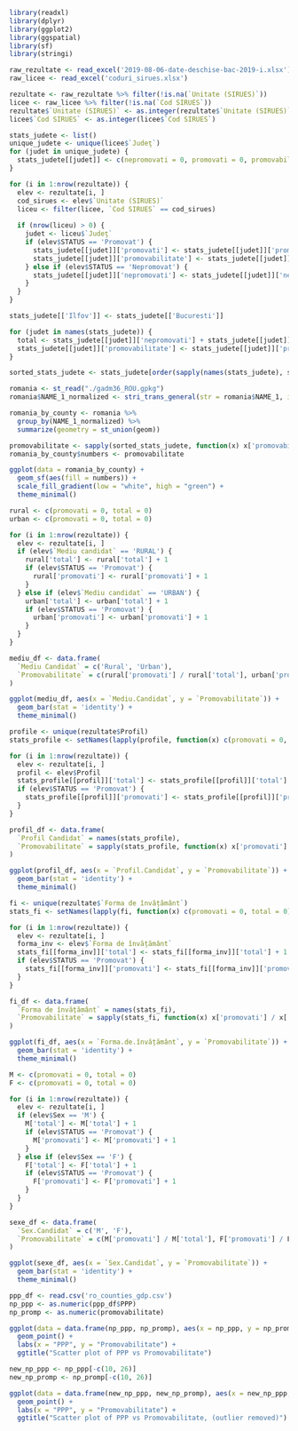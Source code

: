 ```{r}
library(readxl)
library(dplyr)
library(ggplot2)
library(ggspatial)
library(sf)
library(stringi)
```

```{r}
raw_rezultate <- read_excel('2019-08-06-date-deschise-bac-2019-i.xlsx')
raw_licee <- read_excel('coduri_sirues.xlsx')
```

```{r}
rezultate <- raw_rezultate %>% filter(!is.na(`Unitate (SIRUES)`))
licee <- raw_licee %>% filter(!is.na(`Cod SIRUES`))
rezultate$`Unitate (SIRUES)` <- as.integer(rezultate$`Unitate (SIRUES)`)
licee$`Cod SIRUES` <- as.integer(licee$`Cod SIRUES`)
```

```{r}
stats_judete <- list()
unique_judete <- unique(licee$`Judeţ`)
for (judet in unique_judete) {
  stats_judete[[judet]] <- c(nepromovati = 0, promovati = 0, promovabilitate = 0)
}
```

```{r}
for (i in 1:nrow(rezultate)) {
  elev <- rezultate[i, ]
  cod_sirues <- elev$`Unitate (SIRUES)`
  liceu <- filter(licee, `Cod SIRUES` == cod_sirues)
  
  if (nrow(liceu) > 0) {
    judet <- liceu$`Judeţ`
    if (elev$STATUS == 'Promovat') {
      stats_judete[[judet]]['promovati'] <- stats_judete[[judet]]['promovati'] + 1
      stats_judete[[judet]]['promovabilitate'] <- stats_judete[[judet]]['promovabilitate'] + elev$Medie
    } else if (elev$STATUS == 'Nepromovat') {
      stats_judete[[judet]]['nepromovati'] <- stats_judete[[judet]]['nepromovati'] + 1
    }
  }
}
```

```{r}
stats_judete[['Ilfov']] <- stats_judete[['Bucuresti']]
```

```{r}
for (judet in names(stats_judete)) {
  total <- stats_judete[[judet]]['nepromovati'] + stats_judete[[judet]]['promovati']
  stats_judete[[judet]]['promovabilitate'] <- stats_judete[[judet]]['promovati'] / total
}
```

```{r}
sorted_stats_judete <- stats_judete[order(sapply(names(stats_judete), stri_trans_general, id = "Latin-ASCII"))]
```

```{r}
romania <- st_read("./gadm36_ROU.gpkg")
romania$NAME_1_normalized <- stri_trans_general(str = romania$NAME_1, id = "Latin-ASCII")
```

```{r}
romania_by_county <- romania %>%
  group_by(NAME_1_normalized) %>%
  summarize(geometry = st_union(geom))

promovabilitate <- sapply(sorted_stats_judete, function(x) x['promovabilitate'])
romania_by_county$numbers <- promovabilitate
```

```{r}
ggplot(data = romania_by_county) +
  geom_sf(aes(fill = numbers)) +
  scale_fill_gradient(low = "white", high = "green") +
  theme_minimal()
```

```{r}
rural <- c(promovati = 0, total = 0)
urban <- c(promovati = 0, total = 0)
```

```{r}
for (i in 1:nrow(rezultate)) {
  elev <- rezultate[i, ]
  if (elev$`Mediu candidat` == 'RURAL') {
    rural['total'] <- rural['total'] + 1
    if (elev$STATUS == 'Promovat') {
      rural['promovati'] <- rural['promovati'] + 1
    }
  } else if (elev$`Mediu candidat` == 'URBAN') {
    urban['total'] <- urban['total'] + 1
    if (elev$STATUS == 'Promovat') {
      urban['promovati'] <- urban['promovati'] + 1
    }
  }
}
```

```{r}
mediu_df <- data.frame(
  `Mediu Candidat` = c('Rural', 'Urban'),
  `Promovabilitate` = c(rural['promovati'] / rural['total'], urban['promovati'] / urban['total'])
)
```

```{r}
ggplot(mediu_df, aes(x = `Mediu.Candidat`, y = `Promovabilitate`)) +
  geom_bar(stat = 'identity') +
  theme_minimal()
```

```{r}
profile <- unique(rezultate$Profil)
stats_profile <- setNames(lapply(profile, function(x) c(promovati = 0, total = 0)), profile)

for (i in 1:nrow(rezultate)) {
  elev <- rezultate[i, ]
  profil <- elev$Profil
  stats_profile[[profil]]['total'] <- stats_profile[[profil]]['total'] + 1
  if (elev$STATUS == 'Promovat') {
    stats_profile[[profil]]['promovati'] <- stats_profile[[profil]]['promovati'] + 1
  }
}
```

```{r}
profil_df <- data.frame(
  `Profil Candidat` = names(stats_profile),
  `Promovabilitate` = sapply(stats_profile, function(x) x['promovati'] / x['total'])
)

ggplot(profil_df, aes(x = `Profil.Candidat`, y = `Promovabilitate`)) +
  geom_bar(stat = 'identity') +
  theme_minimal()
```

```{r}
fi <- unique(rezultate$`Forma de învățământ`)
stats_fi <- setNames(lapply(fi, function(x) c(promovati = 0, total = 0)), fi)

for (i in 1:nrow(rezultate)) {
  elev <- rezultate[i, ]
  forma_inv <- elev$`Forma de învățământ`
  stats_fi[[forma_inv]]['total'] <- stats_fi[[forma_inv]]['total'] + 1
  if (elev$STATUS == 'Promovat') {
    stats_fi[[forma_inv]]['promovati'] <- stats_fi[[forma_inv]]['promovati'] + 1
  }
}
```

```{r}
fi_df <- data.frame(
  `Forma de învățământ` = names(stats_fi),
  `Promovabilitate` = sapply(stats_fi, function(x) x['promovati'] / x['total'])
)

ggplot(fi_df, aes(x = `Forma.de.învățământ`, y = `Promovabilitate`)) +
  geom_bar(stat = 'identity') +
  theme_minimal()
```

```{r}
M <- c(promovati = 0, total = 0)
F <- c(promovati = 0, total = 0)

for (i in 1:nrow(rezultate)) {
  elev <- rezultate[i, ]
  if (elev$Sex == 'M') {
    M['total'] <- M['total'] + 1
    if (elev$STATUS == 'Promovat') {
      M['promovati'] <- M['promovati'] + 1
    }
  } else if (elev$Sex == 'F') {
    F['total'] <- F['total'] + 1
    if (elev$STATUS == 'Promovat') {
      F['promovati'] <- F['promovati'] + 1
    }
  }
}
```

```{r}
sexe_df <- data.frame(
  `Sex.Candidat` = c('M', 'F'),
  `Promovabilitate` = c(M['promovati'] / M['total'], F['promovati'] / F['total'])
)

ggplot(sexe_df, aes(x = `Sex.Candidat`, y = `Promovabilitate`)) +
  geom_bar(stat = 'identity') +
  theme_minimal()
```

```{r}
ppp_df <- read.csv('ro_counties_gdp.csv')
np_ppp <- as.numeric(ppp_df$PPP)
np_promp <- as.numeric(promovabilitate)

ggplot(data = data.frame(np_ppp, np_promp), aes(x = np_ppp, y = np_promp)) +
  geom_point() +
  labs(x = "PPP", y = "Promovabilitate") +
  ggtitle("Scatter plot of PPP vs Promovabilitate")
```

```{r}
new_np_ppp <- np_ppp[-c(10, 26)]
new_np_promp <- np_promp[-c(10, 26)]

ggplot(data = data.frame(new_np_ppp, new_np_promp), aes(x = new_np_ppp, y = new_np_promp)) +
  geom_point() +
  labs(x = "PPP", y = "Promovabilitate") +
  ggtitle("Scatter plot of PPP vs Promovabilitate, (outlier removed)")

```






